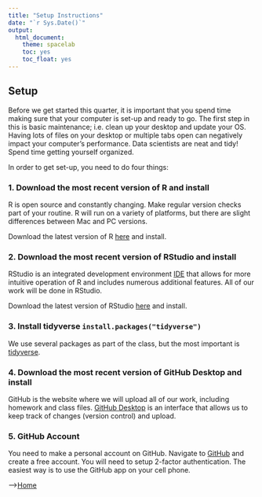 ```yaml
---
title: "Setup Instructions"
date: "`r Sys.Date()`"
output:
  html_document:
    theme: spacelab
    toc: yes
    toc_float: yes
---
```


## Setup  
Before we get started this quarter, it is important that you spend time making sure that your computer is set-up and ready to go. The first step in this is basic maintenance; i.e. clean up your desktop and update your OS. Having lots of files on your desktop or multiple tabs open can negatively impact your computer's performance. Data scientists are neat and tidy! Spend time getting yourself organized.  

In order to get set-up, you need to do four things:  

### 1. Download the most recent version of R and install
R is open source and constantly changing. Make regular version checks part of your routine. R will run on a variety of platforms, but there are slight differences between Mac and PC versions.  

Download the latest version of R [here](https://ftp.osuosl.org/pub/cran/) and install.  

### 2. Download the most recent version of RStudio and install
RStudio is an integrated development environment [IDE](https://en.wikipedia.org/wiki/Integrated_development_environment) that allows for more intuitive operation of R and includes numerous additional features. All of our work will be done in RStudio.  

Download the latest version of RStudio [here](https://posit.co/products/open-source/rstudio/) and install.  

### 3. Install tidyverse `install.packages("tidyverse")`    
We use several packages as part of the class, but the most important is [tidyverse](https://r4ds.hadley.nz/).  

### 4. Download the most recent version of GitHub Desktop and install  
GitHub is the website where we will upload all of our work, including homework and class files. [GitHub Desktop](https://desktop.github.com/) is an interface that allows us to keep track of changes (version control) and upload.  

### 5. GitHub Account
You need to make a personal account on GitHub. Navigate to [GitHub](http://www.github.com) and create a free account. You will need to setup 2-factor authentication. The easiest way is to use the GitHub app on your cell phone.      

-->[Home](https://jmledford3115.github.io/datascibiol/)  